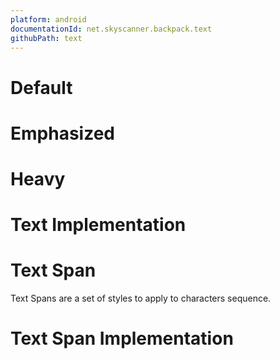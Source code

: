 ```yaml
---
platform: android
documentationId: net.skyscanner.backpack.text
githubPath: text
---
```





# Default

<AndroidComponentScreenshots
  lightMode="../../../../../backpack-android/docs/Text/screenshots/default.png"
  darkMode="../../../../../backpack-android/docs/Text/screenshots/default_dm.png"
  altText="Android default text" />

# Emphasized

<AndroidComponentScreenshots
  lightMode="../../../../../backpack-android/docs/Text/screenshots/emphasized.png"
  darkMode="../../../../../backpack-android/docs/Text/screenshots/emphasized_dm.png"
  altText="Android emphasized text" />

# Heavy

<AndroidComponentScreenshots
  lightMode="../../../../../backpack-android/docs/Text/screenshots/heavy.png"
  darkMode="../../../../../backpack-android/docs/Text/screenshots/heavy_dm.png"
  altText="Android heavy text" />

# Text Implementation

<Readme file={textReadme} />

# Text Span

Text Spans are a set of styles to apply to characters sequence.

<AndroidComponentScreenshots
  lightMode="../../../../../backpack-android/docs/TextSpans/screenshots/default.png"
  darkMode="../../../../../backpack-android/docs/TextSpans/screenshots/default_dm.png"
  altText="Android text spans" />

# Text Span Implementation

<Readme file={textSpanReadme} />
